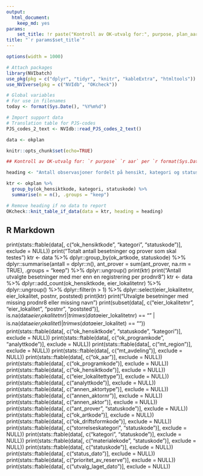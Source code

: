 ```yaml
---
output:
  html_document:
    keep_md: yes
params: 
    set_title: !r paste("Kontroll av OK-utvalg for:", purpose, plan_aar)
title: "`r params$set_title`"
---
```

```r
options(width = 1000)
```

```r

# Attach packages
library(NVIbatch)
use_pkg(pkg = c("dplyr", "tidyr", "knitr", "kableExtra", "htmltools"))
use_NVIverse(pkg = c("NVIdb", "OKcheck"))

# Global variables
# For use in filenames
today <- format(Sys.Date(), "%Y%m%d")

# Import support data
# Translation table for PJS-codes
PJS_codes_2_text <- NVIdb::read_PJS_codes_2_text()

data <- okplan

knitr::opts_chunk$set(echo=TRUE)
```

```r
## Kontroll av OK-utvalg for: `r purpose` `r aar` per `r format(Sys.Date(), "%d.%m.%Y")`

```

<!-- Tabell I-1. Saker som ikke er avsluttet -->
```r
heading <- "Antall observasjoner fordelt på hensikt, kategori og status"

ktr <- okplan %>%
  group_by(ok_hensiktkode, kategori, statuskode) %>%
  summarise(n = n(), .groups = "keep")

# Remove heading if no data to report
OKcheck::knit_table_if_data(data = ktr, heading = heading)
```

## R Markdown

print(stats::ftable(data[, c("ok_hensiktkode", "kategori", 
        "statuskode")], exclude = NULL))
    print("Totalt antall besetninger og prover som skal testes")
    ktr <- data %>% dplyr::group_by(ok_artkode, statuskode) %>% 
        dplyr::summarise(antall = dplyr::n(), ant_prover = sum(ant_prover, 
            na.rm = TRUE), .groups = "keep") %>% dplyr::ungroup()
    print(ktr)
    print("Antall utvalgte besetninger med mer enn en registrering per prodnr8")
    ktr <- data %>% dplyr::add_count(ok_hensiktkode, eier_lokalitetnr) %>% 
        dplyr::ungroup() %>% dplyr::filter(n > 1) %>% dplyr::select(eier_lokalitetnr, 
        eier_lokalitet, postnr, poststed)
    print(ktr)
    print("Utvalgte besetninger med missing prodnr8 eller missing navn")
    print(subset(data[, c("eier_lokalitetnr", "eier_lokalitet", 
        "postnr", "poststed")], is.na(data$eier_lokalitetnr) | 
        trimws(data$eier_lokalitetnr) == "" | is.na(data$eier_lokalitet) | 
        trimws(data$eier_lokalitet) == ""))
    print(stats::ftable(data[, c("ok_hensiktkode", "statuskode", 
        "kategori")], exclude = NULL))
    print(stats::ftable(data[, c("ok_programkode", "analyttkode")], 
        exclude = NULL))
    print(stats::ftable(data[, c("mt_region")], exclude = NULL))
    print(stats::ftable(data[, c("mt_avdeling")], exclude = NULL))
    print(stats::ftable(data[, c("ok_aar")], exclude = NULL))
    print(stats::ftable(data[, c("ok_programkode")], exclude = NULL))
    print(stats::ftable(data[, c("ok_hensiktkode")], exclude = NULL))
    print(stats::ftable(data[, c("eier_lokalitettype")], 
        exclude = NULL))
    print(stats::ftable(data[, c("analyttkode")], exclude = NULL))
    print(stats::ftable(data[, c("annen_aktortype")], exclude = NULL))
    print(stats::ftable(data[, c("annen_aktornr")], exclude = NULL))
    print(stats::ftable(data[, c("annen_aktor")], exclude = NULL))
    print(stats::ftable(data[, c("ant_prover", "statuskode")], 
        exclude = NULL))
    print(stats::ftable(data[, c("ok_artkode")], exclude = NULL))
    print(stats::ftable(data[, c("ok_driftsformkode")], 
        exclude = NULL))
    print(stats::ftable(data[, c("storrelseskategori", 
        "statuskode")], exclude = NULL))
    print(stats::ftable(data[, c("kategori", "statuskode")], 
        exclude = NULL))
    print(stats::ftable(data[, c("materialekode", "statuskode")], 
        exclude = NULL))
    print(stats::ftable(data[, c("statuskode")], exclude = NULL))
    print(stats::ftable(data[, c("status_dato")], exclude = NULL))
    print(stats::ftable(data[, c("prioritet_av_reserve")], 
        exclude = NULL))
    print(stats::ftable(data[, c("utvalg_laget_dato")], 
        exclude = NULL))